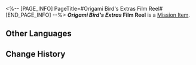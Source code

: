 <%-- [PAGE_INFO]
PageTitle=#Origami Bird's Extras Film Reel#
[END_PAGE_INFO] --%>
{{Item Infobox
|title       = ''Origami Bird's Extras'' Film Reel
|id          = 140486
|image       = Item ''Origami Bird's Extras'' Film Reel.png
|type        = Mission Item
|invCategory = Missions
|rarity      = 3
|effect      = 
|description = Contains the extra content of the animated film series ''Clockie: Dreamjoy Memoir'', telling the story of Dreamville's builder, Origami Bird.
}}
{{Description|''Chirp, make this small town bigger and more beautiful, chirp!''}}
'''''Origami Bird's Extras'' Film Reel''' is a [[Mission Item]].

==Other Languages==
{{Other Languages
|en   = ''Origami Bird's Extras'' Film Reel
|zhs  = 《折纸小鸟外传》胶卷
|zht  = 《摺紙小鳥外傳》膠捲
|ja   = 『折り紙の小鳥外伝』のフィルム
|ko   = ≪종이새 외전≫ 필름
|es   = Cinta de «Historia derivada de los pajaritos de papel»
|fr   = Bobine de la ''série dérivée sur Oiseau en origami''
|ru   = Плёнка «Спин-оффа птиц-оригами»
|th   = ม้วนฟิล์ม "ภาคเสริมของนกกระดาษ"
|vi   = Cuộn Phim "Ngoại Truyện Chim Giấy"
|de   = Filmrolle von „Spin-off: Origamivogel“
|id   = Rol Film "Cerita Sampingan Burung Origami"
|pt   = Rolo de Filme das "Histórias Secundárias do Pássaro de Origami"
}}

==Change History==
{{Change History|2.2}}